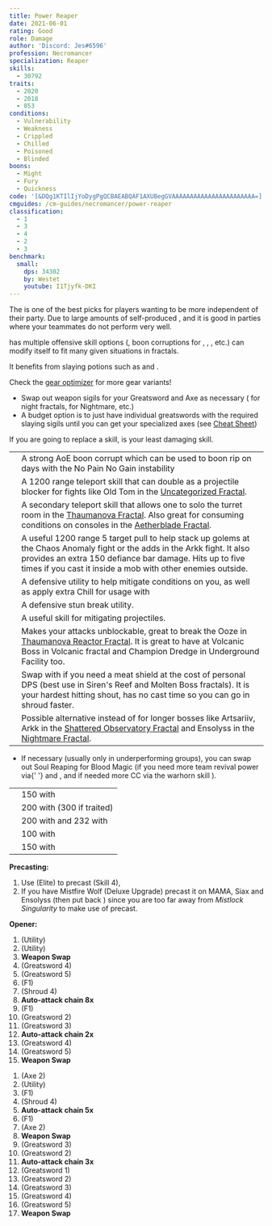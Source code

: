 ```yaml
---
title: Power Reaper
date: 2021-06-01
rating: Good
role: Damage
author: 'Discord: Jes#6596'
profession: Necromancer
specialization: Reaper
skills:
  - 30792
traits:
  - 2020
  - 2018
  - 853
conditions:
  - Vulnerability
  - Weakness
  - Crippled
  - Chilled
  - Poisoned
  - Blinded
boons:
  - Might
  - Fury
  - Quickness
code: '[&DQg1KTIlIjYoDygPgQCBAEABQAF1AXUBegGVAAAAAAAAAAAAAAAAAAAAAAA=]'
cmguides: /cm-guides/necromancer/power-reaper
classification:
  - 1
  - 3
  - 4
  - 2
  - 3
benchmark:
  small:
    dps: 34302
    by: Westet
    youtube: I1Tjyfk-DKI
---
```


The <Specialization name="Reaper" text="Power Reaper"/> is one of the best picks for players wanting to be more independent of their party. Due to large amounts of self-produced <Condition name="Vulnerability"/>, <Boon name="Quickness"/> and <Boon name="Might"/> it is good in parties where your teammates do not perform very well.

<Specialization name="Reaper" text="Power Reaper" /> has multiple offensive skill
options (<Control name="Pull" />, boon corruptions for <Instability name="No Pain, No Gain" />
, <Condition name="Blinded" />, <Condition name="Immobile" />, etc.) <Specialization
  name="Reaper"
  text="Power Reaper"
/> can modify itself to fit many given situations in fractals.

It benefits from slaying potions such as <Item id="50082"/> and <Item name="Impact" type="Sigil"/>.

<Divider text="Equipment" />

Check the [gear optimizer](http://old.discretize.eu) for more gear variants!

<Grid>
<GridItem sm="4">
<Armor weight="Light" helmAffix="Berserker" helmRune="Scholar" shouldersAffix="Berserker" shouldersRune="Scholar" coatAffix="Berserker" coatRune="Scholar" glovesAffix="Berserker" glovesRune="Scholar" leggingsAffix="Berserker" leggingsRune="Scholar" bootsAffix="Berserker" bootsRune="Scholar" helmInfusionId="49432" shouldersInfusionId="49432" coatInfusionId="49432" glovesInfusionId="49432" leggingsInfusionId="49432" bootsInfusionId="49432"/>
</GridItem>

<GridItem sm="4">
<Weapons weapon1MainType="Greatsword" weapon1MainAffix="Berserker" weapon1MainSigil1="Impact" weapon1MainSigil2="Force" weapon2MainType="Axe" weapon2MainAffix="Berserker" weapon2MainSigil1="Force"  weapon2OffType="Warhorn" weapon2OffAffix="Berserker" weapon2OffSigil="Impact" weapon1MainInfusion1Id="49432" weapon2MainInfusion1Id="49432" weapon1MainInfusion2Id="49432" weapon2OffInfusionId="49432"/>

<Card title="Swap Weapons">

- Swap out weapon sigils for your Greatsword and Axe as necessary (<Item id="36053" disableText/> for night fractals, <Item id="24615" disableText/> for Nightmare, etc.)
- A budget option is to just have individual greatswords with the required slaying sigils until you can get your specialized axes (see [Cheat Sheet](/guides/cheat-sheet))

</Card>
</GridItem>

<GridItem sm="4">
<BackAndTrinkets backItemAffix="Berserker" accessory1Affix="Berserker" accessory2Affix="Berserker" amuletAffix="Berserker" ring1Affix="Berserker" ring2Affix="Berserker" backItemInfusion1Id="49432" backItemInfusion2Id="49432" accessory1InfusionId="49432" accessory2InfusionId="49432" ring1Infusion1Id="49432" ring1Infusion2Id="49432" ring1Infusion3Id="49432" ring2Infusion1Id="49432" ring2Infusion2Id="49432" ring2Infusion3Id="49432"/>

<Consumables food="Bowl of Sweet and Spicy Butternut Squash Soup" utility="Tin of Fruitcake" infusion="Mighty +9 Agony Infusion"/>
</GridItem>
</Grid>

<Divider text="Build" />

<Grid>
<GridItem sm="7">
<Traits traits1="Spite" traits1Selected="Spiteful Talisman, Awaken the Pain, Close to Death" traits2="Soul Reaping" traits2Selected="Unyielding Blast, Soul Barbs, Death Perception" traits3="Reaper" traits3Selected="Chilling Nova , Soul Eater, Reapers Onslaught"/>

<Card title="Situational Skills">

<Message>
  If you are going to replace a skill, <Skill name="Well of Darkness" /> is your
  least damaging skill.
</Message>

|                                                               |                                                                                                                                                                                                                                                      |
| ------------------------------------------------------------- | ---------------------------------------------------------------------------------------------------------------------------------------------------------------------------------------------------------------------------------------------------- |
| <Skill name="Well of Corruption" size="big" disableText/>     | A strong AoE boon corrupt which can be used to boon rip on days with the No Pain No Gain instability                                                                                                                                                 |
| <Skill name="Summon flesh Wurm" size="big" disableText/>      | A 1200 range teleport skill that can double as a projectile blocker for fights like Old Tom in the [Uncategorized Fractal](/fractals/uncategorized).                                                                                                 |
| <Skill name="Spectral Walk " size="big" disableText/>         | A secondary teleport skill that allows one to solo the turret room in the [Thaumanova Fractal](/fractals/thaumanova-reactor). Also great for consuming conditions on consoles in the [Aetherblade Fractal](/fractals/aetherblade).                   |
| <Skill name="Spectral Grasp" size="big" disableText/>         | A useful 1200 range 5 target pull to help stack up golems at the Chaos Anomaly fight or the adds in the Arkk fight. It also provides an extra 150 defiance bar damage. Hits up to five times if you cast it inside a mob with other enemies outside. |
| <Skill name="Suffer" size="big" disableText/>                 | A defensive utility to help mitigate conditions on you, as well as apply extra Chill for usage with <Trait name="Cold Shoulder"/>                                                                                                                    |
| <Skill name="You are all Weaklings" size="big" disableText/>  | A defensive stun break utility.                                                                                                                                                                                                                      |
| <Skill name="Corrosive Poison Cloud" size="big" disableText/> | A useful skill for mitigating projectiles.                                                                                                                                                                                                           |
| <Skill name="Nothing Can Save You" size="big" disableText/>   | Makes your attacks unblockable, great to break the Ooze in [Thaumanova Reactor Fractal](/fractals/thaumanova-reactor). It is great to have at Volcanic Boss in Volcanic fractal and Champion Dredge in Underground Facility too.                     |
| <Skill name="Rise!" size="big" disableText/>                  | Swap with <Skill name="Well of Darkness"/> if you need a meat shield at the cost of personal DPS (best use in Siren's Reef and Molten Boss fractals). It is your hardest hitting shout, has no cast time so you can go in shroud faster.             |
| <Skill name="Summon Shadow Fiend" size="big" disableText/>    | Possible alternative instead of <Skill name="Well of Darkness"/> for longer bosses like Artsariiv, Arkk in the [Shattered Observatory Fractal](/fractals/shattered-observatory) and Ensolyss in the [Nightmare Fractal](/fractals/nightmare).        |

</Card>

</GridItem>

<GridItem sm="5">
<Skills heal="Signet of Vampirism" utility1="Well of Suffering" utility2="Well of Darkness" utility3="Signet of Spite" elite="Lich Form"/>

<Card title="Situational Traits">

- If necessary (usually only in underperforming groups), you can swap out Soul
  Reaping for Blood Magic (if you need more team revival power via{' '}
  <Trait name="Ritual of Life" /> and <Trait name="Transfusion" />, and if
  needed more CC via the warhorn skill <Trait name="Banshees Wail" />
  ).
  </Card>

<Card title="Defiance Bar Damage">

|                                                                        |                                                                            |
| ---------------------------------------------------------------------- | -------------------------------------------------------------------------- |
| <Skill name="Grasping Darkness" size="big" disableText/>               | 150 with <Control name="Pull"/>                                            |
| <Skill name="Wail of Doom" size="big" disableText/>                    | 200 with <Control name="Daze"/> (300 if traited)                           |
| <Skill name="Charge" profession="necromancer" size="big" disableText/> | 200 with <Control name="Knockdown"/> and 232 with <Control name="Launch"/> |
| <Skill name="Terrify" size="big" disableText/>                         | 100 with <Condition name="Fear"/>                                          |
| <Skill name="Executioners Scythe" size="big" disableText/>             | 150 with <Control name="Stun"/>                                            |

</Card>
</GridItem>
</Grid>

<Divider text="Details" />

<Grid>
<GridItem sm="7">
<Card title="Rotation">

**Precasting:**

1. Use <Skill name="Lich Form"/> (Elite) to precast <Skill id="10636"/> (Skill 4),
2. If you have Mistfire Wolf (Deluxe Upgrade) precast it on MAMA, Siax and Ensolyss (then put back <Skill name="Lich Form"/>) since you are too far away from _Mistlock Singularity_ to make use of <Skill name="Lich Form" disableText/> precast.

**Opener:**

1. <Skill name="Well of Darkness" /> (Utility)
2. <Skill name="Well of Suffering" /> (Utility)
3. **Weapon Swap**
4. <Skill name="Nightfall" /> (Greatsword 4)
5. <Skill name="Grasping Darkness" /> (Greatsword 5)
6. <Skill name="Reapers Shroud" /> (F1)
7. <Skill name="Soul Spiral" /> (Shroud 4)
8. **Auto-attack chain 8x**
9. <Skill name="Exit Reapers Shroud" /> (F1)
10. <Skill name="Gravedigger" /> (Greatsword 2)
11. <Skill name="Death Spiral" /> (Greatsword 3)
12. **Auto-attack chain 2x**
13. <Skill name="Nightfall" /> (Greatsword 4)
14. <Skill name="Grasping Darkness" /> (Greatsword 5)
15. **Weapon Swap**

</Card>
</GridItem>

<GridItem sm="5">
<Card title="Rotation: Loop">

1. <Skill name="Ghastly Claws" /> (Axe 2)
2. <Skill name="Well of Suffering" /> (Utility)
3. <Skill name="Reapers Shroud" /> (F1)
4. <Skill name="Soul Spiral" /> (Shroud 4)
5. **Auto-attack chain 5x**
6. <Skill name="Exit Reapers Shroud" /> (F1)
7. <Skill name="Ghastly Claws" /> (Axe 2)
8. **Weapon Swap**
9. <Skill name="Death Spiral" /> (Greatsword 3)
10. <Skill name="Gravedigger" /> (Greatsword 2)
11. **Auto-attack chain 3x**
12. <Skill name="Dusk Strike" /> (Greatsword 1)
13. <Skill name="Gravedigger" /> (Greatsword 2)
14. <Skill name="Death Spiral" /> (Greatsword 3)
15. <Skill name="Nightfall" /> (Greatsword 4)
16. <Skill name="Grasping Darkness" /> (Greatsword 5)
17. **Weapon Swap**

</Card>
</GridItem>

</Grid>
